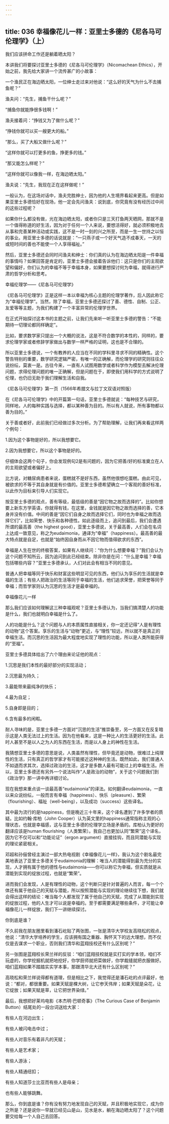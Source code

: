 ```yaml
---
---
---
```

title: 036 幸福像花儿一样：亚里士多德的《尼各马可伦理学》（上）
---







我们应该拼命工作还是躺着晒太阳？

本讲我们将要探讨亚里士多德的《尼各马可伦理学》（Nicomachean Ethics），开始之前，我先给大家讲一个流传甚广的小故事：

一个渔民正在海边晒太阳，一位绅士走过来对他说：“这么好的天气为什么不去捕鱼呢？”

渔夫问：“先生，捕鱼干什么呢？”

“捕鱼你就能挣很多钱啊！”

渔夫接着问：“挣钱又为了做什么呢？”

“挣钱你就可以买一艘更大的船。”

“那么，买了大船又做什么呢？”

“这样你就可以打更多的鱼，挣更多的钱。”

“那又能怎么样呢？”

“这样你就可以像我一样，在海边晒太阳。”

渔夫说：“先生，我现在正在这样做呢！”

一般认为，在这场对话中，渔夫完胜绅士，因为他的人生境界看起来更高。但是如果亚里士多德恰好在现场，他一定会先问渔夫：说到底，你究竟有没有经历过中间的这些过程呢？

如果你什么都没有做，光在海边晒太阳，或者你只是三天打鱼两天晒网，那就不是一个值得称道的好生活，因为对于任何一个人来说，要想活得好，就必须积极地去从事和完善某种活动或实践，这不是一时一刻的兴之所至，而是一生一世持之以恒的事业。用亚里士多德的话说就是：“一只燕子或一个好天气造不成春天，一天的或短时间的善也不能使一个人享得福祉。”

然后，亚里士多德还会同时问渔夫和绅士：你们真的认为在海边晒太阳是一件幸福的事情吗？如果回答是肯定的，亚里士多德会接着告诉他们：这只是你们的主观欲望和偏好，你们认为的幸福不等于幸福本身，如果要想探讨何为幸福，就得进行严肃的哲学分析和思考。


幸福伦理学——《尼各马可伦理学》

《尼各马可伦理学》正是这样一本以幸福为核心主题的伦理学著作，后人因此称它为“幸福伦理学”。当然，除了幸福，亚里士多德还探讨了善、德性、自制、公正、友爱等等主题，为我们构建了一个丰富异常的伦理学世界。

在正式开始探讨这本书的主题之前，让我们先来听一听亚里士多德的警告：“不能期待一切理论都同样确定”。

比如，要求数学家只提出一个大概的说法，这是不符合数学的本性的，同样的，要求伦理学家或者修辞学家做出与数学一样严格的证明，这也是不合理的。

所以亚里士多德说，一个有教养的人应当在不同的学科里寻求不同的精确性。这个警告特别的重要，数学研究逻辑严密，有唯一的正确解，而伦理学的研究则往往众说纷纭，莫衷一是。古往今来，一直有人试图用数学或者科学作为模型去解决伦理问题，求得伦理问题的唯一正确解，但是问题在于，即使我们用科学的方式说明了伦理，也仍旧无助于我们理解生活和自我。

《尼各马可伦理学》第一页（1566年希腊文与拉丁文双语对照版）



在《尼各马可伦理学》中的开篇第一句话，亚里士多德就说：“每种技艺与研究，同样地，人的每种实践与选择，都以某种善为目的。所以有人就说，所有事物都以善为目的。”

关于善或者好，此前我们已经做过多次分析。为了帮助理解，让我们再来看这样两个例句：

1.因为这个事物是好的，所以我想要它。

2.因为我想要它，所以这个事物是好的。

仔细体会这两个句子，你会发现例句2是有问题的，因为它把善/好的标准奠立在人的主观欲望或者偏好上。

比方说，对糖尿病患者来说，蛋糕就不是好东西，虽然他很想吃蛋糕。由此可见，被欲求的不等于其自身就是有价值的。亚里士多德希望确立一个客观的善好标准，以此作为目标来引导人们实现它。

按亚里士多德的观点，善有等级，最低级的善是“因它物之故而选择的”。比如你想要上新东方学英语，你就得有钱，在这里，金钱就是因它物之故而选择的善，它本身并没有价值。中间的善是“因它们自身之故而选择它们，同时也为幸福之故而选择它们”，比如荣誉、快乐和各种德性。如此逐级而上，追问到最后，我们会遭遇所谓的最高善（the highest good），亚里士多德说，关于最高善，人们会在名词上达成一致意见，称之为eudaimonia，通译为“幸福”（happiness）。最高善的最大特点就是自足，也就是“始终因自身而从不因它物而值得欲求的东西”。

幸福是人生在世的终极答案，如果有人继续问：“你为什么想要幸福？”我们会认为这个问题不知所云，因为追问到此已经结束。除非你是在问：“什么是幸福？幸福包括哪些内容？”亚里士多德承认，人们对此会有相当不同的意见。

普通人把幸福等同于快乐和财富这些明显可见的东西，他们认为享乐的生活就是幸福的生活；有些人把政治的生活等同于幸福的生活，他们追求荣誉，把荣誉等同于幸福；而哲学家则认为沉思的生活才是最幸福的。


幸福像花儿一样

那么我们应该如何理解这三种幸福观呢？亚里士多德认为，当我们搞清楚人的功能是什么，我们也就明白幸福是什么了。

人的功能是什么？这个问题与人的本质属性直接相关，你一定还记得“人是有理性的动物”这个答案。享乐的生活与“动物”更近，与“理性”较远，所以就不是真正的幸福生活。而沉思的生活因为最大程度地实现了理性的功能，所以是人类所能获得的“至福”。

亚里士多德具体给出了六个理由来论证他的观点：

1.沉思是我们本性的最好部分的实现活动；

2.沉思最为持久；

3.最能带来最纯净的快乐；

4.最为自足；

5.自身即是目的；

6.含有最多的闲暇。

耐人寻味的是，亚里士多德一方面对“沉思的生活”推崇备至，另一方面又在反复暗示这是人类无法过上的生活。因为在他看来，这是一种比人的生活更好的生活。此时人甚至不是以人之为人的东西在生活，而是以人身上的神性在生活。

我猜想亚里士多德的意思是说，人类虽然有理性，但毕竟还是动物，很难过上纯理性的生活，只有真正的哲学家才有可能接近这种神的生活。既然如此，我们普通人不如退而求其次，选择过政治的生活，这才是多数人最有可能过上的幸福生活。所以，亚里士多德还有另外一个说法叫作“人是政治的动物”，关于这个问题我们到《政治学》那一讲中再详细讨论。

现在我想来重点谈一谈最高善“eudaimonia”的译法。如何翻译eudaimonia，一直以来众说纷纭，一般而言有幸福（happiness）、快乐（pleasure）、繁荣（flourishing）、福祉（well-being），以及成功（success）这些译名。

其中最为流行的是happiness，但是晚近三十年来，这个译名遭到了许多学者的质疑。比如约翰·库柏（John Cooper）认为英文里的happiness通常指称主观的心理状态，也就是幸福感，这与亚里士多德的伦理学立场是矛盾的。库柏认为更好的翻译应该是human flourishing（人类繁荣）。我自己也更加认同“繁荣”这个译名，因为它不仅可以和“功能论证”（ergon argument）直接挂钩，而且同潜能与实现的理论紧密相关。

邓超和孙俪曾经主演过一部大热电视剧《幸福像花儿一样》，我认为这个剧名最完美地表达了亚里士多德关于eudaimonia的理解：唯当人的潜能得到最为充分的实现，人才拥有属于他的德性与eudaimonia——你可以称它为幸福，但实质就是从潜能到实现的绽放过程，也就是“繁荣”。

进而我们会发现，人是有理性的动物，这个判断只是针对普遍的人而言，每一个个体还有属于他自己的天赋与潜能，所以按照潜能与实现的理论继续往下想，我们就会得出这样的结论：唯当每个人都发现了属于他自己的天赋，完成了从潜能到实现的绽放过程，他的人生才可以说是幸福的。至于都需要满足哪些条件，才可能让幸福像花儿一样绽放，我们下一讲继续探讨。


你到底是谁？

不久前我在朋友圈里看到潘石屹贴了两张图，一张是清华大学校友高晓松的观点，他说：“清华大学培养的学生，应该拥有国之重器、胸怀天下的远大理想，而不仅仅是去谋求一个职业，否则我们清华和蓝翔技校还有什么区别呢？”

另一张图是蓝翔校长荣兰祥的反驳：“咱们蓝翔技校就是实打实的学本领，咱们不玩虚的，你学挖掘机就把地挖好，你学厨师就把菜做好，你学裁缝就把衣服做好。咱们蓝翔如果不踏踏实实学本事，那跟清华北大还有什么区别呢？”

高晓松和荣兰祥说得都有道理，但是相比之下，我觉得还是潘石屹的点评最好，他说：“都对，都很重要。如果天赋是棵大树，让它参天伟岸；如果天赋是朵花，让它绽放；如果天赋是草，让它把世界染绿。”

最后，我想把好莱坞电影《本杰明·巴顿奇事》（The Curious Case of Benjamin Button）结尾处的一段台词送给大家：

有些人在河边出生；

有些人被闪电击中过；

有些人对音乐有着非凡的天赋；

有些人是艺术家；

有些人游泳；

有些人精通纽扣；

有些人知道莎士比亚而有些人是母亲；

也有些人能够跳舞。

那么，你到底是谁？你有没有努力地发现自己的天赋，并且积极地实现它，成为你之所是？还是说你一早就已经见山是山，见水是水，躺在海边晒太阳了？这个问题要交给每一个人自己去回答。